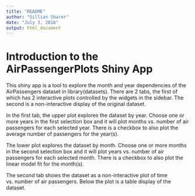 ```yaml
---
title: "README"
author: "Gillian Sharer"
date: "July 3, 2016"
output: html_document
---
```


# Introduction to the AirPassengerPlots Shiny App
This shiny app is a tool to explore the month and year dependencies of the 
AirPassengers dataset in library(datasets). There are 2 tabs, the first of which
has 2 interactive plots controlled by the widgets in the sidebar. The second is 
a non-interactive display of the original dataset. 

In the first tab, the upper plot explores the dataset by year. Choose one or more 
years in the first selection box and it will plot months vs. number of air passengers 
for each selected year. There is a checkbox to also plot the average number of 
passengers for the year(s).

The lower plot explores the dataset by month. Choose one or more months in the
second selection box and it will plot years vs. number of air passengers for each
selected month. There is a checkbox to also plot the linear model fit for the 
month(s).

The second tab shows the dataset as a non-interactive plot of time vs. number of 
air passengers. Below the plot is a table display of the dataset.



